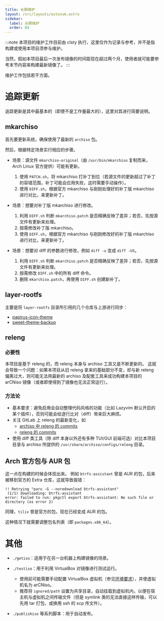 ```yaml
---
title: 长期维护
layout: /src/layouts/autonum.astro
sidebar:
  label: 长期维护
  order: 04
---
```


:::note
本项目的维护工作目前由 clsty 执行，这里仅作为记录与参考，并不是指构建或使用本项目须参与维护。

当然，假如本项目最后一次发布镜像的时间距现在超过两个月，使用者就可能要参考本节内容来构建最新镜像了。
:::

维护工作包括若干方面。

# 追踪更新
追踪更新是其中最基本的（即使不是工作量最大的），这里对其进行简要说明。

## mkarchiso
首先要更新系统，确保使用了最新的 `archiso` 包。

然后，根据特定场景实行相应的步骤。

- 场景：源文件 `mkarchiso-original`（由 `/usr/bin/mkarchiso` 复制而来，Arch Linux 官方提供）可能有更新。
  1. 使用 `PATCH.sh`，将 mkarchiso 打补丁到位（若源文件的更新超过了补丁的容错范围，补丁可能会应用失败，这时需要手动操作）。
  2. 使用 `DIFF.sh`，根据官方 mkarchiso 与刚刚处理好的补丁版 mkarchiso 进行对比，来更新补丁。

- 场景：想要对补丁版 mkarchiso 进行修改。
  1. 利用 `DIFF.sh` 判断 `mkarchiso.patch` 是否精确反映了差异；若否，先按源文件有更新来处理。
  2. 按需修改补丁版 mkarchiso。
  3. 使用 `DIFF.sh`，根据官方 mkarchiso 与刚刚修改好的补丁版 mkarchiso 进行对比，来更新补丁。

- 场景：想要对 diff 的参数进行修改，例如 `diff -u` 变成 `diff -U5`。
  1. 利用 `DIFF.sh` 判断 `mkarchiso.patch` 是否精确反映了差异；若否，先按源文件有更新来处理。
  2. 按需修改 `DIFF.sh` 中的所有 diff 命令。
  3. 删除 `mkarchiso.patch`，再使用 `DIFF.sh` 创建新补丁。

## layer-rootfs
主要是将 `layer-rootfs` 目录所引用的几个仓库与上游进行同步：
- [papirus-icon-theme](https://github.com/clsty/papirus-icon-theme)
- [sweet-theme-backup](https://github.com/clsty/sweet-theme-backup)

## releng

### 必要性

本项目是基于 releng 的，而 releng 本身与 archiso 工具又是不断更新的。
这就会导致一个问题：如果本项目从旧 releng 拿来的基础部分不变，却与新 releng 偏离过大，则可能无法用最新的 archiso 及配套工具来成功构建本项目的 arCNiso 镜像（或者即使得到了镜像也无法正常运行）。

### 方法论

- 基本要求：避免启用会自动整理代码风格的功能（比如 Lazyvim 默认开启的某个插件），否则可能会给逐行比对（diff）带来巨大麻烦。
- 关注 GitLab 上 releng 的最新变化，如
  - [archiso 中 releng 的 commits](https://gitlab.archlinux.org/archlinux/archiso/-/commits/master/configs/releng?ref_type=heads)
  - [releng 的 commits](https://gitlab.archlinux.org/archlinux/releng/-/commits/master/?ref_type=HEADS)
- 使用 diff 类工具（除 diff 本身以外还有多种 TUI/GUI 前端可选）对比本项目目录与 archiso 所提供的 `/usr/share/archiso/configs/releng` 目录。

## Arch 官方包与 AUR 包
这一点在构建的时候会体现出来。
例如 `btrfs-assistant` 曾是 AUR 的包，后来被移到官方的 Extra 仓库，这就导致报错：
```plain
!! Retrying "paru -G --noredownload btrfs-assistant"
 (1/1) downloading: btrfs-assistant
error: failed to run: pkgctl export btrfs-assistant: No such file or directory (os error 2)
```
同理，`tilix` 曾是官方的包，现在已经变成 AUR 的包。

这种情况下就需要调整包名列表（即 `packages.x86_64`）。

# 其他
- `./getiso`：适用于在另一台机器上构建镜像的场景。

- `./testiso`：用于利用 VirtualBox 对镜像进行测试运行。
  - 使用前可能需要手动配置 VirtualBox 虚拟机（参见[环境要求](/using/run/#%E7%8E%AF%E5%A2%83%E8%A6%81%E6%B1%82)），并使虚拟机名为 arCNiso。
  - 推荐将 `ignored/path` 设置为共享目录，自动挂载到虚拟机内，以便在宿主机与虚拟机之间传输文件（但是 symlink 类的无法直接这样传输，可以先用 tar 打包，或换用 ssh 的 scp 传文件）。

- `./publishiso` 等系列脚本：用于自动发布。
